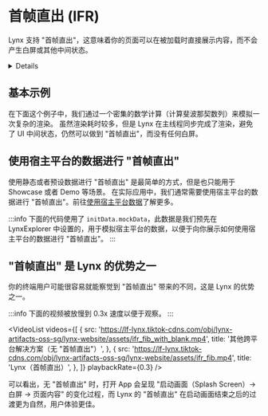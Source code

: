 
# 首帧直出 (IFR)

Lynx 支持 "首帧直出"，这意味着你的页面可以在被加载时直接展示内容，而不会产生白屏或其他中间状态。

<Details title="联想到了 SSR？">
这在 Web 上一般是通过类似 SSR 的方式实现的，但 Lynx 独创的双线程架构使得这一切变得更加简单。
你的应用代码运行在 Lynx 的 [JavaScript 运行环境](guide/scripting-runtime)中，
并会在[主线程](guide/spec.html#main-thread-or-lynx-main-thread)和[后台线程](guide/spec.html#background-thread-aka-off-main-thread)两个线程上同时运行。
如果数据一开始就准备好，那么你的应用代码应该可以在主线程上直接渲染出首屏内容。

:::tip 没有魔法
"首帧直出" 不是什么魔法，Lynx 有时无法实现 "首帧直出"：

- 当你页面的 Bundle 无法同步加载时，Lynx 无法实现 "首帧直出"（例如使用异步的文件 I/O，此时导致你页面产生白屏的主要原因是文件 I/O 的异步）
- 当你页面的主要内容需要异步加载时，Lynx 无法实现 "首帧直出"（例如你的页面需要请求网络数据，此时导致你页面产生白屏的主要原因是网络请求的异步）

:::

</Details>

## 基本示例

在下面这个例子中，我们通过一个密集的数学计算（计算斐波那契数列）来模拟一次复杂的渲染。
虽然渲染耗时较多，但是 Lynx 在主线程同步完成了渲染，避免了 UI 中间状态，仍然可以做到 "首帧直出"，而没有任何白屏。

<Go
  example="ifr"
  defaultFile="src/fib/App.tsx"
  defaultEntryFile="dist/fib.lynx.bundle"
  highlight="{34}"
  entry="src/fib"
  img="https://lf-lynx.tiktok-cdns.com/obj/lynx-artifacts-oss-sg/lynx-website/assets/ifr_fib.mp4"
/>

## 使用宿主平台的数据进行 "首帧直出"

使用静态或者预设数据进行 "首帧直出" 是最简单的方式，但是也只能用于 Showcase 或者 Demo 等场景。
在实际应用中，我们通常需要使用宿主平台的数据进行 "首帧直出"。前往[使用宿主平台数据](guide/use-data-from-host-platform.html)了解更多。

:::info
下面的代码使用了 `initData.mockData`，此数据是我们预先在 LynxExplorer 中设置的，用于模拟宿主平台的数据，以便于向你展示如何使用宿主平台的数据进行 "首帧直出"。
:::

<Go
  example="ifr"
  defaultFile="src/initData/App.tsx"
  defaultEntryFile="dist/init_data.lynx.bundle"
  highlight="{17}"
  entry="src/initData"
  img="https://lf-lynx.tiktok-cdns.com/obj/lynx-artifacts-oss-sg/lynx-website/assets/ifr_init_data.mp4"
/>

## "首帧直出" 是 Lynx 的优势之一

你的终端用户可能很容易就能察觉到 "首帧直出" 带来的不同，这是 Lynx 的优势之一。

:::info
下面的视频被放慢到 0.3x 速度以便于观察。
:::

<VideoList
  videos={[
    {
      src: 'https://lf-lynx.tiktok-cdns.com/obj/lynx-artifacts-oss-sg/lynx-website/assets/ifr_fib_with_blank.mp4',
      title: '其他跨平台解决方案（无 "首帧直出"）',
    },
    {
      src: 'https://lf-lynx.tiktok-cdns.com/obj/lynx-artifacts-oss-sg/lynx-website/assets/ifr_fib.mp4',
      title: 'Lynx（首帧直出）',
    },
  ]}
  playbackRate={0.3}
/>

可以看出，无 "首帧直出" 时，打开 App 会呈现 "启动画面（Splash Screen）→ 白屏 → 页面内容" 的变化过程，而 Lynx 的 "首帧直出" 在启动画面结束之后的过渡更为自然，用户体验更佳。
